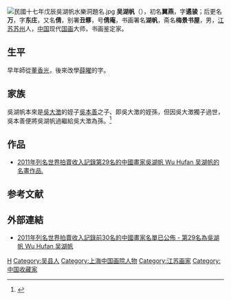 {{Otheruses|other=名为吴倩的其他人物|吴倩}}
[[File:民國十七年戊辰吳湖帆水樂洞題名.jpg|thumb]]
'''吴湖帆'''（{{bd|1894年||1968年|catIdx=W吴}}），初名'''翼燕'''，字'''遹骏'''；后更名'''万'''，字'''东庄'''，又名'''倩'''，别署'''丑簃'''，号'''倩庵'''，书画署名'''湖帆'''，斋名'''梅景书屋'''，男，[[江苏|江苏]][[苏州|苏州]]人，[[中国|中国]]现代[[国画|国画]]大师，书画鉴定家。

== 生平 ==
早年師從[[董香光|董香光]]，後來改學[[薛曜|薛曜]]的字。

== 家族 ==
吳湖帆本來是[[吳大澂|吳大澂]]的姪子[[吳本善|吳本善]]之子、即吳大澂的姪孫，但因吳大澂獨子過世，吳本善便將吳湖帆過繼給吳大澂為孫。<ref>{{cite web|url=http://books.google.com.hk/books?id=6CjvRnquphoC&pg=PA118&dq=%22%E8%96%9B%E6%9B%9C%22&ei=tNfZR7m6G4OQsgPv1Nn2AQ&sig=WUoCKj4Z_OmtBmyc4CtaCrcg4no|title=梅丘生死摩耶夢}}</ref>

== 作品 ==
* [http://tw.knowledge.yahoo.com/question/article?qid=1712032608603  2011年列名世界拍賣收入記錄第29名的中國畫家吳湖帆 Wu Hufan 吴湖帆的名畫作品.]{{dead link|date=2017年12月 |bot=InternetArchiveBot |fix-attempted=yes }}

== 参考文献 ==
{{reflist}}

== 外部連結 ==
* [https://web.archive.org/web/20120525205204/http://tw.knowledge.yahoo.com/question/article?qid=1712040606153  2011年列名世界拍賣收入記錄前30名的中國畫家名單已公佈 - 第29名為吳湖帆 Wu Hufan 吴湖帆]

{{Authority control}}
{{DEFAULTSORT:Wu}}
[[Category:吳姓|H]]
[[Category:吴县人|Category:吴县人]]
[[Category:上海中国画院人物|Category:上海中国画院人物]]
[[Category:江苏画家|Category:江苏画家]]
[[Category:中国收藏家|Category:中国收藏家]]

{{China-artist-stub}}